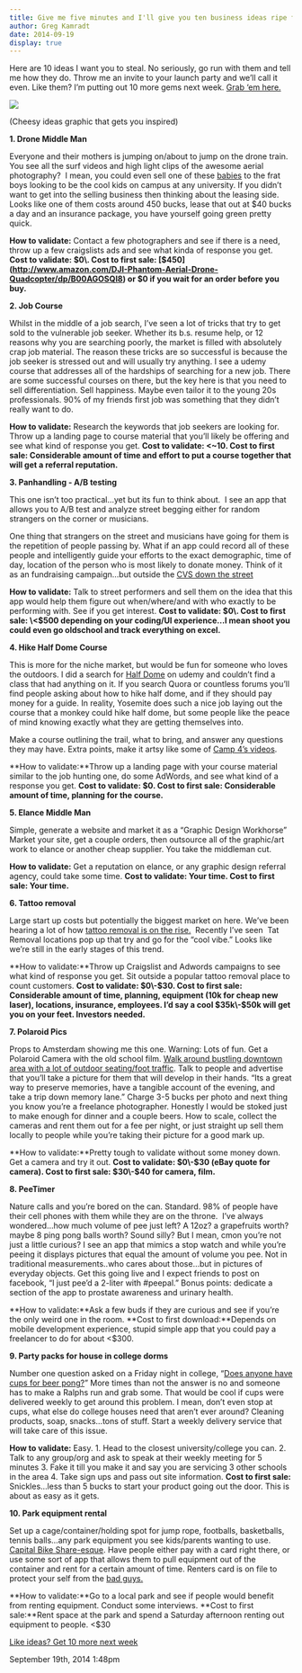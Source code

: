 ```yaml
---
title: Give me five minutes and I'll give you ten business ideas ripe for $$$
author: Greg Kamradt
date: 2014-09-19
display: true
---
```


Here are 10 ideas I want you to steal. No seriously, go run with them and tell me how they do. Throw me an invite to your launch party and we’ll call it even. Like them? I’m putting out 10 more gems next week. [Grab ‘em here.](http://eepurl.com/1PBUv)


![](/images/97900026901_0.jpg)


(Cheesy ideas graphic that gets you inspired)


**1\. Drone Middle Man**


Everyone and their mothers is jumping on/about to jump on the drone train. You see all the surf videos and high light clips of the awesome aerial photography?  I mean, you could even sell one of these [babies](http://gearpatrol.wpengine.netdna-cdn.com/wp-content/uploads/2014/01/best-gopro-drones-gear-patrol-lead-full.jpg) to the frat boys looking to be the cool kids on campus at any university. If you didn’t want to get into the selling business then thinking about the leasing side. Looks like one of them costs around 450 bucks, lease that out at $40 bucks a day and an insurance package, you have yourself going green pretty quick.


**How to validate:** Contact a few photographers and see if there is a need, throw up a few craigslists ads and see what kinda of response you get. **Cost to validate: $0\. Cost to first sale: [$450](http://www.amazon.com/DJI-Phantom-Aerial-Drone-Quadcopter/dp/B00AGOSQI8) or $0 if you wait for an order before you buy.**


**2\. Job Course**


Whilst in the middle of a job search, I’ve seen a lot of tricks that try to get sold to the vulnerable job seeker. Whether its b.s. resume help, or 12 reasons why you are searching poorly, the market is filled with absolutely crap job material. The reason these tricks are so successful is because the job seeker is stressed out and will usually try anything. I see a udemy course that addresses all of the hardships of searching for a new job. There are some successful courses on there, but the key here is that you need to sell differentiation. Sell happiness. Maybe even tailor it to the young 20s professionals. 90% of my friends first job was something that they didn’t really want to do. 


**How to validate:** Research the keywords that job seekers are looking for. Throw up a landing page to course material that you’ll likely be offering and see what kind of response you get. **Cost to validate: \<\~10\. Cost to first sale: Considerable amount of time and effort to put a course together that will get a referral reputation.**


**3\. Panhandling \- A/B testing**


This one isn’t too practical…yet but its fun to think about.  I see an app that allows you to A/B test and analyze street begging either for random strangers on the corner or musicians.


One thing that strangers on the street and musicians have going for them is the repetition of people passing by. What if an app could record all of these people and intelligently guide your efforts to the exact demographic, time of day, location of the person who is most likely to donate money. Think of it as an fundraising campaign…but outside the [CVS down the street](http://www.sfdc.org/wp-content/uploads/2014/01/CVS-pharmacy.jpg)


**How to validate:** Talk to street performers and sell them on the idea that this app would help them figure out when/where/and with who exactly to be performing with. See if you get interest. **Cost to validate: $0\. Cost to first sale: \<$500 depending on your coding/UI experience…I mean shoot you could even go oldschool and track everything on excel.**


**4\. Hike Half Dome Course**


This is more for the niche market, but would be fun for someone who loves the outdoors. I did a search for [Half Dome](https://www.udemy.com/courses/search/?q=half%20dome) on udemy and couldn’t find a class that had anything on it. If you search Quora or countless forums you’ll find people asking about how to hike half dome, and if they should pay money for a guide. In reality, Yosemite does such a nice job laying out the course that a monkey could hike half dome, but some people like the peace of mind knowing exactly what they are getting themselves into.


Make a course outlining the trail, what to bring, and answer any questions they may have. Extra points, make it artsy like some of [Camp 4’s videos](http://camp4collective.com/).


**How to validate:**Throw up a landing page with your course material similar to the job hunting one, do some AdWords, and see what kind of a response you get. **Cost to validate: $0\. Cost to first sale: Considerable amount of time, planning for the course.**


**5\. Elance Middle Man**


Simple, generate a website and market it as a “Graphic Design Workhorse” Market your site, get a couple orders, then outsource all of the graphic/art work to elance or another cheap supplier. You take the middleman cut. 


**How to validate:** Get a reputation on elance, or any graphic design referral agency, could take some time. **Cost to validate: Your time. Cost to first sale: Your time.**


**6\. Tattoo removal**


Large start up costs but potentially the biggest market on here. We’ve been hearing a lot of how [tattoo removal is on the rise.](http://www.marketwatch.com/story/tattoo-removal-surges-440-over-the-last-decade-2014-07-15)  Recently I’ve seen  Tat Removal locations pop up that try and go for the “cool vibe.” Looks like we’re still in the early stages of this trend.


**How to validate:**Throw up Craigslist and Adwords campaigns to see what kind of response you get. Sit outside a popular tattoo removal place to count customers. **Cost to validate: $0\-$30\. Cost to first sale: Considerable amount of time, planning, equipment (10k for cheap new laser), locations, insurance, employees. I’d say a cool $35k\-$50k will get you on your feet. Investors needed.**


**7\. Polaroid Pics**


Props to Amsterdam showing me this one. Warning: Lots of fun. Get a Polaroid Camera with the old school film. [Walk around bustling downtown area with a lot of outdoor seating/foot traffic](http://www.sfbetterstreets.org/wp-content/uploads/2012/04/outdoor-cafe-restaurant-seating.jpg). Talk to people and advertise that you’ll take a picture for them that will develop in their hands. “Its a great way to preserve memories, have a tangible account of the evening, and take a trip down memory lane.” Charge 3\-5 bucks per photo and next thing you know you’re a freelance photographer. Honestly I would be stoked just to make enough for dinner and a couple beers. How to scale, collect the cameras and rent them out for a fee per night, or just straight up sell them locally to people while you’re taking their picture for a good mark up.


**How to validate:**Pretty tough to validate without some money down. Get a camera and try it out. **Cost to validate: $0\-$30 (eBay quote for camera). Cost to first sale: $30\-$40 for camera, film.**


****8\. PeeTimer****


Nature calls and you’re bored on the can. Standard. 98% of people have their cell phones with them while they are on the throne.  I’ve always wondered…how much volume of pee just left? A 12oz? a grapefruits worth? maybe 8 ping pong balls worth? Sound silly? But I mean, cmon you’re not just a little curious? I see an app that mimics a stop watch and while you’re peeing it displays pictures that equal the amount of volume you pee. Not in traditional measurements..who cares about those…but in pictures of everyday objects. Get this going live and I expect friends to post on facebook, “I just pee’d a 2\-liter with \#peepal.” Bonus points: dedicate a section of the app to prostate awareness and urinary health.


**How to validate:**Ask a few buds if they are curious and see if you’re the only weird one in the room. **Cost to first download:**Depends on mobile development experience, stupid simple app that you could pay a freelancer to do for about \<$300\.


**9\. Party packs for house in college dorms**


Number one question asked on a Friday night in college, “[Does anyone have cups for beer pong?](http://3.bp.blogspot.com/-Lxf7fKt0Hiw/TqhtPXpzunI/AAAAAAAAJN4/3sYa56twj5M/s1600/red+ribbon+week4.jpg)” More times than not the answer is no and someone has to make a Ralphs run and grab some. That would be cool if cups were delivered weekly to get around this problem. I mean, don’t even stop at cups, what else do college houses need that aren’t ever around? Cleaning products, soap, snacks…tons of stuff. Start a weekly delivery service that will take care of this issue.


**How to validate:** Easy. 1\. Head to the closest university/college you can. 2\. Talk to any group/org and ask to speak at their weekly meeting for 5 minutes 3\. Fake it till you make it and say you are servicing 3 other schools in the area 4\. Take sign ups and pass out site information. **Cost to first sale:** Snickles…less than 5 bucks to start your product going out the door. This is about as easy as it gets. 


**10\. Park equipment rental**


Set up a cage/container/holding spot for jump rope, footballs, basketballs, tennis balls…any park equipment you see kids/parents wanting to use. [Capital Bike Share\-esque](http://www.arlnow.com/wp-content/uploads/2012/02/resize-va-sq-bikeshare.jpg). Have people either pay with a card right there, or use some sort of app that allows them to pull equipment out of the container and rent for a certain amount of time. Renters card is on file to protect your self from the [bad guys.](http://blindgossip.com/wp-content/uploads/2009/04/javier-bardem-1.jpg)


**How to validate:**Go to a local park and see if people would benefit from renting equipment. Conduct some interviews. **Cost to first sale:**Rent space at the park and spend a Saturday afternoon renting out equipment to people. \<$30


[Like ideas? Get 10 more next week](http://eepurl.com/1PBUv)



 September 19th, 2014 1:48pm